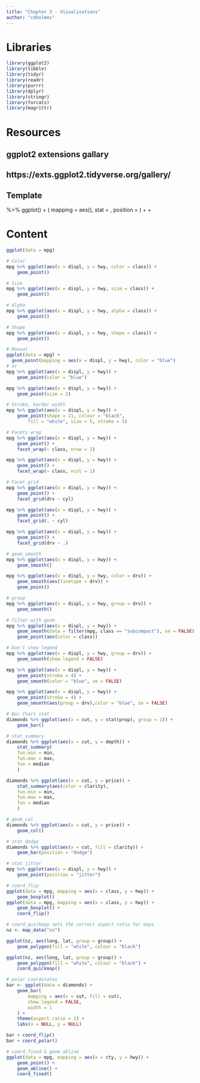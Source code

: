 ```yaml
---
title: "Chapter 3 - Visualisations"
author: "cdholmes"
---
```


# Libraries
```r
library(ggplot2)
library(tibble)
library(tidyr)
library(readr)
library(purrr)
library(dplyr)
library(stringr)
library(forcats)
library(magrittr)
```

# Resources

## ggplot2 extensions gallary
## https://exts.ggplot2.tidyverse.org/gallery/

## Template
<DATA> %>% ggplot() +
  <GEOM_FUNCTION>(
     mapping = aes(<MAPPINGS>),
     stat = <STAT>, 
     position = <POSITION>
  ) +
  <COORDINATE_FUNCTION> +
  <FACET_FUNCTION>

# Content
```r
ggplot(data = mpg)

# Color
mpg %>% ggplot(aes(x = displ, y = hwy, color = class)) +
    geom_point()

# Size
mpg %>% ggplot(aes(x = displ, y = hwy, size = class)) +
    geom_point()

# Alpha
mpg %>% ggplot(aes(x = displ, y = hwy, alpha = class)) +
    geom_point()

# Shape
mpg %>% ggplot(aes(x = displ, y = hwy, shape = class)) +
    geom_point()

# Manual
ggplot(data = mpg) +
  geom_point(mapping = aes(x = displ, y = hwy), color = "blue")
# or
mpg %>% ggplot(aes(x = displ, y = hwy)) +
    geom_point(color = "blue")

mpg %>% ggplot(aes(x = displ, y = hwy)) +
    geom_point(size = 2)

# Stroke, border width
mpg %>% ggplot(aes(x = displ, y = hwy)) +
    geom_point(shape = 21, colour = "black",
        fill = "white", size = 5, stroke = 5)

# Facets wrap
mpg %>% ggplot(aes(x = displ, y = hwy)) +
    geom_point() +
    facet_wrap(~ class, nrow = 2)

mpg %>% ggplot(aes(x = displ, y = hwy)) +
    geom_point() +
    facet_wrap(~ class, ncol = 1)

# Facet grid
mpg %>% ggplot(aes(x = displ, y = hwy)) +
    geom_point() +
    facet_grid(drv ~ cyl)

mpg %>% ggplot(aes(x = displ, y = hwy)) +
    geom_point() +
    facet_grid(. ~ cyl)

mpg %>% ggplot(aes(x = displ, y = hwy)) +
    geom_point() +
    facet_grid(drv ~ .)

# geom_smooth
mpg %>% ggplot(aes(x = displ, y = hwy)) +
    geom_smooth()

mpg %>% ggplot(aes(x = displ, y = hwy, color = drv)) +
    geom_smooth(aes(linetype = drv)) +
    geom_point()

# group
mpg %>% ggplot(aes(x = displ, y = hwy, group = drv)) +
    geom_smooth()

# filter with geom
mpg %>% ggplot(aes(x = displ, y = hwy)) +
    geom_smooth(data = filter(mpg, class == "subcompact"), se = FALSE) +
    geom_point(aes(color = class))

# Don't show legend
mpg %>% ggplot(aes(x = displ, y = hwy, group = drv)) +
    geom_smooth(show.legend = FALSE)

mpg %>% ggplot(aes(x = displ, y = hwy)) +
    geom_point(stroke = 4) +
    geom_smooth(color = "blue", se = FALSE)

mpg %>% ggplot(aes(x = displ, y = hwy)) +
    geom_point(stroke = 4) +
    geom_smooth(aes(group = drv),color = "blue", se = FALSE)

# Bar Chart stat
diamonds %>% ggplot(aes(x = cut, y = stat(prop), group = 1)) +
    geom_bar()

# stat_summary
diamonds %>% ggplot(aes(x = cut, y = depth)) +
    stat_summary(
    fun.min = min,
    fun.max = max,
    fun = median
    )

diamonds %>% ggplot(aes(x = cut, y = price)) +
    stat_summary(aes(color = clarity),
    fun.min = min,
    fun.max = max,
    fun = median
    )

# geom_col
diamonds %>% ggplot(aes(x = cut, y = price)) +
    geom_col()

# stat dodge
diamonds %>% ggplot(aes(x = cut, fill = clarity)) +
    geom_bar(position = "dodge")

# stat jitter
mpg %>% ggplot(aes(x = displ, y = hwy)) +
    geom_point(position = "jitter")

# coord_flip
ggplot(data = mpg, mapping = aes(x = class, y = hwy)) + 
    geom_boxplot()
ggplot(data = mpg, mapping = aes(x = class, y = hwy)) + 
    geom_boxplot() +
    coord_flip()

# coord_quickmap sets the correct aspect ratio for maps
nz <- map_data("nz")

ggplot(nz, aes(long, lat, group = group)) +
    geom_polygon(fill = "white", colour = "black")

ggplot(nz, aes(long, lat, group = group)) +
    geom_polygon(fill = "white", colour = "black") +
    coord_quickmap()

# polar coordinates
bar <- ggplot(data = diamonds) +
    geom_bar(
        mapping = aes(x = cut, fill = cut),
        show.legend = FALSE,
        width = 1
    ) +
    theme(aspect.ratio = 1) +
    labs(x = NULL, y = NULL)

bar + coord_flip()
bar + coord_polar()

# coord_fixed & geom_abline
ggplot(data = mpg, mapping = aes(x = cty, y = hwy)) +
    geom_point() +
    geom_abline() +
    coord_fixed()
```

